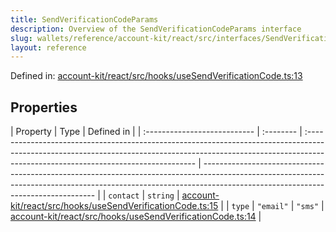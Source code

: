 ```yaml
---
title: SendVerificationCodeParams
description: Overview of the SendVerificationCodeParams interface
slug: wallets/reference/account-kit/react/src/interfaces/SendVerificationCodeParams
layout: reference
---
```


Defined in: [account-kit/react/src/hooks/useSendVerificationCode.ts:13](https://github.com/alchemyplatform/aa-sdk/blob/923a52171f7246172caf350853843e6680197da9/account-kit/react/src/hooks/useSendVerificationCode.ts#L13)

## Properties

| Property                     | Type      | Defined in                                                                                                                                                                                                      |
| :--------------------------- | :-------- | :-------------------------------------------------------------------------------------------------------------------------------------------------------------------------------------------------------------- | --------------------------------------------------------------------------------------------------------------------------------------------------------------------------------------------------------------- |
| <a id="contact" /> `contact` | `string`  | [account-kit/react/src/hooks/useSendVerificationCode.ts:15](https://github.com/alchemyplatform/aa-sdk/blob/923a52171f7246172caf350853843e6680197da9/account-kit/react/src/hooks/useSendVerificationCode.ts#L15) |
| <a id="type" /> `type`       | `"email"` | `"sms"`                                                                                                                                                                                                         | [account-kit/react/src/hooks/useSendVerificationCode.ts:14](https://github.com/alchemyplatform/aa-sdk/blob/923a52171f7246172caf350853843e6680197da9/account-kit/react/src/hooks/useSendVerificationCode.ts#L14) |
